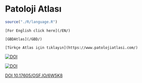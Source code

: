 # Patoloji Atlası {#patoloji-atlasi .unnumbered}

```r
source("./R/language.R")
```


```asis

[For English click here](/EN/)

[GBDAtlas](/GBD/)

```


```asis

[Türkçe Atlas için tıklayın](https://www.patolojiatlasi.com/)

```

[![DOI](https://zenodo.org/badge/452585667.svg)](https://zenodo.org/badge/latestdoi/452585667)


<a href="https://zenodo.org/badge/latestdoi/452585667"><img src="https://zenodo.org/badge/452585667.svg" alt="DOI"></a>


[DOI 10.17605/OSF.IO/6W5K8](https://osf.io/6w5k8/)


